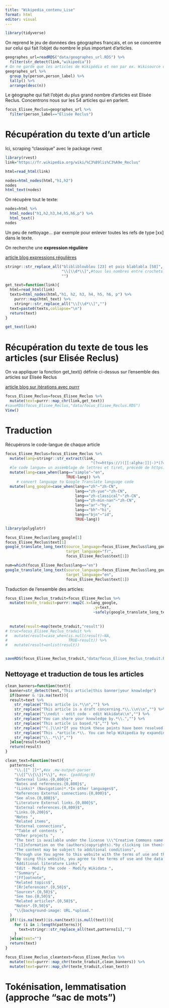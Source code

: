 ```yaml
---
title: "Wikipedia_contenu_Lise"
format: html
editor: visual
---
```

```r
library(tidyverse)
```



On reprend le jeu de données des géographes français, et on se concentre sur celui qui fait l'objet du nombre le plus important d'articles.

```r
geographes_url=readRDS("data/geographes_url.RDS") %>% 
  filter(str_detect(link,"wikipedia"))
# On ne garde que les articles de Wikipédia et non par ex. Wikisource ou Wikiquote
geographes_url %>% 
  group_by(person,person_label) %>% 
  tally() %>% 
  arrange(desc(n))
```

Le géographe qui fait l'objet du plus grand nombre d'articles est Elisée Reclus. Concentrons nous sur les 54 articles qui en parlent.

```r
focus_Elisee_Reclus=geographes_url %>% 
  filter(person_label=="Élisée Reclus")
```

# Récupération du texte d'un article

Ici, scraping "classique" avec le package rvest

```r
library(rvest)
link="https://fr.wikipedia.org/wiki/%C3%89lis%C3%A9e_Reclus"

html=read_html(link)

nodes=html_nodes(html,"h1,h2")
nodes
html_text(nodes)
```

On récupère tout le texte:

```r
nodes=html %>% 
  html_nodes("h1,h2,h3,h4,h5,h6,p") %>% 
  html_text()
nodes
```

Un peu de nettoyage... par exemple pour enlever toutes les refs de type [xx] dans le texte.

On recherche une **expression régulière**

[article blog expressions régulières](https://perso.ens-lyon.fr/lise.vaudor/strings-et-expressions-regulieres/)

```r
stringr::str_replace_all("bliblibloublou [23] et puis blablabla [58]",
                         "\\[\\d*\\]",#tous les nombres entre crochets
                         "") 
```

```r
get_text=function(link){ 
  html=read_html(link) 
  texts=html_nodes(html,"h1, h2, h3, h4, h5, h6, p") %>%
    purrr::map(html_text) %>%
    stringr::str_replace_all("\\[\\d*\\]","") 
  text=paste0(texts,collapse="\n")
  return(text) 
}

get_text(link)
```

# Récupération du texte de tous les articles (sur Elisée Reclus)

On va appliquer la fonction get_text() définie ci-dessus sur l'ensemble des articles sur Elisée Reclus

[article blog sur itérations avec purrr](https://perso.ens-lyon.fr/lise.vaudor/iterer-des-fonctions-avec-purrr/)

```r
focus_Elisee_Reclus=focus_Elisee_Reclus %>% 
  mutate(text=purrr::map_chr(link,get_text))
#saveRDS(focus_Elisee_Reclus,"data/focus_Elisee_Reclus.RDS")
View()
```

# Traduction

Récupérons le code-langue de chaque article

```r
focus_Elisee_Reclus=focus_Elisee_Reclus %>% 
  mutate(lang=stringr::str_extract(link,
                                      "(?<=https://)([[:alpha:]]|-)*(?=\\.)")) %>% 
  #le code langue= un assemblage de lettres et tiret, précédé de https: et suivi d'un point
  mutate(lang=case_when(lang=="simple"~"en",
                           TRUE~lang)) %>% 
     # convert language to Google Translate language code
  mutate(lang_google=case_when(lang=="zh"~"zh-CN",
                               lang=="zh-yue"~"zh-CN",
                               lang=="zh-classical"~"zh-CN",
                               lang=="zh-min-nan"~"zh-CN",
                               lang=="ar"~"hy",
                               lang=="bh"~"hi",
                               lang=="bjn"~"id",
                               TRUE~lang))
```


```r
library(polyglotr)

focus_Elisee_Reclus$lang_google[1]
focus_Elisee_Reclus$text[1]
google_translate_long_text(source_language=focus_Elisee_Reclus$lang_google[1],  
                           target_language="fr",
                           focus_Elisee_Reclus$text[1])
```

```r
num=which(focus_Elisee_Reclus$lang=="en")
google_translate_long_text(source_language=focus_Elisee_Reclus$lang_google[1],  
                           target_language="en",
                           focus_Elisee_Reclus$text[1])
```

Traduction de l'ensemble des articles:

```r
focus_Elisee_Reclus_traduit=focus_Elisee_Reclus %>% 
  mutate(texte_traduit=purrr::map2(.x=lang_google,
                                       .y=text,
                                       ~safely(google_translate_long_text)(source_language=.x,
                                                                           target_language="fr",
                                                                           text=.y)))  %>% 
  mutate(result=map(texte_traduit,"result")) 
# truc=focus_Elisee_Reclus_traduit %>% 
#   mutate(result=case_when(is.null(result)~NA,
#                           TRUE~result)) %>% 
#   mutate(result=unlist(result))


saveRDS(focus_Elisee_Reclus_traduit,"data/focus_Elisee_Reclus_traduit.RDS")
```


## Nettoyage et traduction de tous les articles

```r
clean_banners=function(text){
  banner=str_detect(text,"This article|this banner|your knowledge")
  if(banner & !is.na(text)){
  result=text %>% 
    str_replace("This article is.*\\n","") %>% 
    str_replace("This article is a draft concerning.*\\.\\n\\n","") %>% 
    str_replace("\\nedit - edit code - edit Wikidata\\n","") %>% 
    str_replace("You can share your knowledge by.*\\.","") %>% 
    str_replace("This article is based.*$","") %>% 
    str_replace("^(.|\\n)*If you think these points have been resolved, you can remove this banner and improve the formatting of another article\\.","")%>% 
    str_replace("This .*article.*\\. You can help Wikipedia by expanding it\\.","") %>% 
    str_replace("\\..*\\}","")
  }else{result=text}
  return(result)
}
```

```r
clean_text=function(text){
  patterns=c(
    "\\.[[^ ]]*",#ex .mw-output-parser
    "\\{[^\\{\\}]*\\}", #ex. {padding:0}
    "External links.{0,800}$",
    "Notes and references.{0,800}$",
    "(Links)* (Navigation)*.*In other languages$",
    "References External connections.{0,800}$",
    "See also.{0,800}$",
    "Literature External links.{0,800}$",
    "External references.{0,800}$",
    "Links.{0,200}$",
    "Notes ",
    "Related items",
    "External connections",
    "^Table of contents ",
    "Other projects ",
    "The text is available under the license \\\"Creative Commons name names-passing on under the same conditions\\\"",
    "[iI]nformation on the (authors|copyrights).*by clicking (on them)+",
    "The content may be subject to additional conditions",
    "Through use You agree to this website with the terms of use and the data protection directive",
    "By using this website, you agree to the terms of use and the data protection directive",
    "Additional literature Links",
    "Edit - Modify the code - Modify Wikidata ",
    "^Summary",
    "[Ff]ootnote",
    "Related topics$",
    "[Rr]eferences*.{0,50}$",
    "Sources*.{0,50}$",
    "See too.{0,50}$",
    "Related articles*.{0,50}$",
    "Notes*.{0,50}$",
    "\\{background-image: URL.*upload."
  )
  if(!(is.na(text)|is.nan(text)|is.null(text))){
    for (i in 1:length(patterns)){
      text=stringr::str_replace_all(text,patterns[i],"")
    }
  }else(text="")
  return(text)
}
```

```r
focus_Elisee_Reclus_cleantext=focus_Elisee_Reclus %>% 
  mutate(text=purrr::map_chr(texte_traduit,clean_banners)) %>% 
  mutate(text=purrr::map_chr(texte_traduit,clean_text))

```



# Tokénisation, lemmatisation (approche "sac de mots")

```r


```


